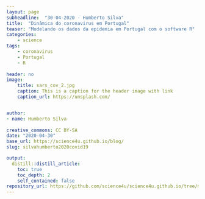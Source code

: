 ```yaml
---
layout: page
subheadline:  "30-04-2020 - Humberto Silva"
title:  "Dinâmica do coronavirus em Portugal"
teaser: "Modelando os dados da epidemia em Portugal com o software R"
categories:
    - science
tags:
    - coronavirus
    - Portugal
    - R
    
header: no
image:
    title: sars_cov_2.jpg
    caption: This is a caption for the header image with link
    caption_url: https://unsplash.com/


author:
- name: Humberto Silva 
   
creative_commons: CC BY-SA
date: "2020-04-30"
base_url: https://science4u.github.io/blog/
slug: silvahumberto2020covid19

output:
  distill::distill_article:
    toc: true
    toc_depth: 2
    self_contained: false
repository_url: https://github.com/science4u/science4u.github.io/tree/master/_posts/design/
---
```

